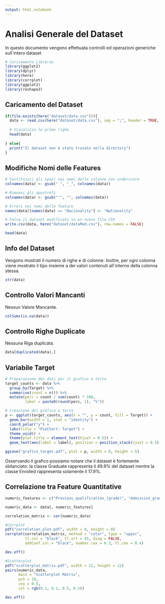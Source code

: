```yaml
---
output: html_notebook
---
```


# Analisi Generale del Dataset
In questo documento vengono effettuata controlli ed operazioni generiche sull`intero dataset

```r
# Caricamento Librerie
library(ggplot2)
library(dplyr)
library(here)
library(corrplot)
library(ggplot2)
library(reshape2)
```


## Caricamento del Dataset
```r
if(file.exists(here("dataset/data.csv"))){
  data <- read.csv(here("dataset/data.csv"), sep = ";", header = TRUE, check.names = FALSE)
  
  # Visualizza le prime righe
  head(data)
  
} else{
  print("Il dataset non è stato trovato nella directory")
}

```

## Modifiche Nomi delle Features
```r
# Sostituisci gli spazi nei nomi delle colonne con underscore
colnames(data) <- gsub(" ", "_", colnames(data))

# Rimuovi gli apostrofi
colnames(data) <- gsub("'", "", colnames(data))

# Errori nei nomi delle feature
names(data)[names(data) == "Nacionality"] <- "Nationality"

# Salva il dataset modificato in un nuovo file CSV
write.csv(data, here("dataset/dataMod.csv"), row.names = FALSE)

head(data)
```

## Info del Dataset
Vengono mostrati il numero di righe e di colonne. Inoltre, per ogni colonna viene mostrato il tipo insieme a dei valori contenuti all`interno della colonna stessa.
```r
str(data)
```
## Controllo Valori Mancanti
Nessun Valore Mancante.
```r
colSums(is.na(data))
```

## Controllo Righe Duplicate
Nessuna Riga duplicata.
```r
data[duplicated(data),]
```


## Variabile Target
```r
# Preparazione dei dati per il grafico a torta
target_counts <- data %>%
  group_by(Target) %>%
  summarise(count = n()) %>%
  mutate(perc = count / sum(count) * 100, 
         label = paste0(round(perc, 1), "%"))

# Creazione del grafico a torta
p <- ggplot(target_counts, aes(x = "", y = count, fill = Target)) +
  geom_bar(width = 1, stat = "identity") +
  coord_polar("y") +
  labs(title = "PieChart: Target") +
  theme_void() +
  theme(plot.title = element_text(hjust = 0.5)) +
  geom_text(aes(label = label), position = position_stack(vjust = 0.5))

ggsave("grafico_target.pdf", plot = p, width = 8, height = 6)
```
Osservando il grafico possiamo notare che il dataset è fortemente sbilanciato: la classe Graduate rappresenta il 49.9% del dataset mentre la classe Enrolled rappresenta solamente il 17.9%.


## Correlazione tra Feature Quantitative
```r
numeric_features <- c("Previous_qualification_(grade)", "Admission_grade", "Curricular_units_1st_sem_(credited)", "Curricular_units_1st_sem_(enrolled)","Curricular_units_1st_sem_(evaluations)", "Curricular_units_1st_sem_(approved)","Curricular_units_1st_sem_(grade)", "Curricular_units_1st_sem_(without_evaluations)","Curricular_units_2nd_sem_(credited)", "Curricular_units_2nd_sem_(enrolled)","Curricular_units_2nd_sem_(evaluations)", "Curricular_units_2nd_sem_(approved)","Curricular_units_2nd_sem_(grade)", "Curricular_units_2nd_sem_(without_evaluations)", "Unemployment_rate", "Inflation_rate", "GDP")

numeric_data <- data[, numeric_features]

correlation_matrix <- cor(numeric_data)

#Corrplot
pdf("correlation_plot.pdf", width = 8, height = 8)
corrplot(correlation_matrix, method = "color", type = "upper",
         tl.col = "black", tl.srt = 45, diag = FALSE,
         addCoef.col = "black", number.cex = 0.3, tl.cex = 0.4)

dev.off()

#Scatterplot
pdf("scatterplot_matrix.pdf", width = 12, height = 12)
pairs(numeric_data, 
      main = "Scatterplot Matrix",
      pch = 19, 
      cex = 0.5, 
      col = rgb(0.1, 0.2, 0.5, 0.5))

dev.off()
```

